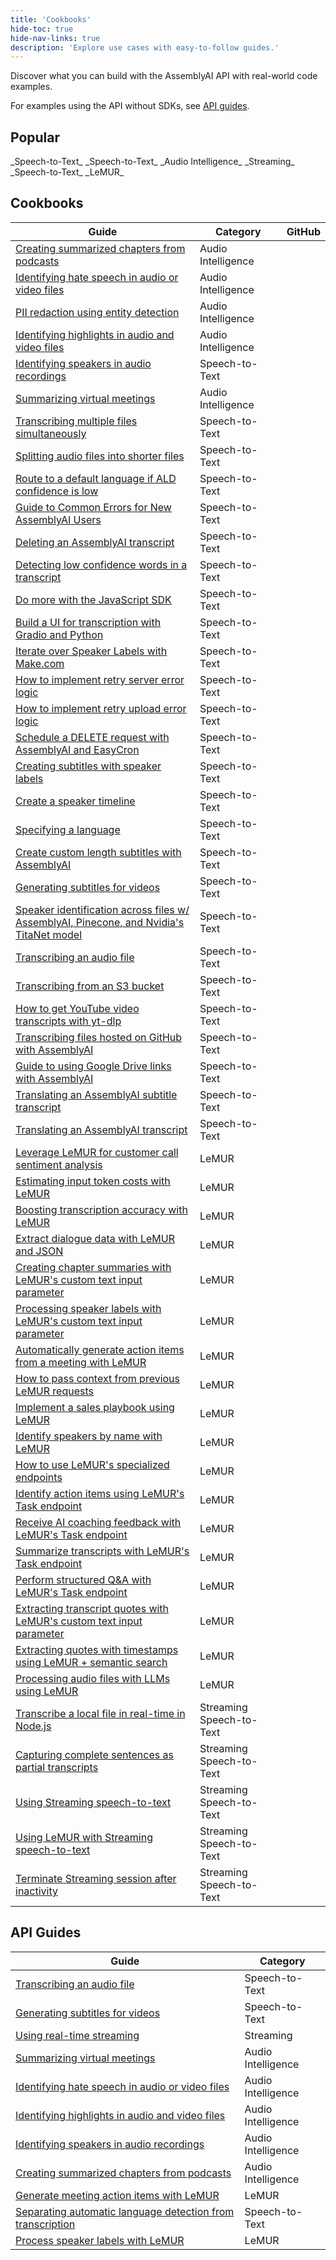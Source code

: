 ```yaml
---
title: 'Cookbooks'
hide-toc: true
hide-nav-links: true
description: 'Explore use cases with easy-to-follow guides.'
---
```


  Discover what you can build with the AssemblyAI API with real-world code
  examples.

For examples using the API without SDKs, see [API guides](#api-guides).


## **Popular**

<CardGroup cols={3}>
<Card
  title="How to Transcribe YouTube Videos"
  href="https://github.com/AssemblyAI/cookbook/blob/master/core-transcription/transcribe_youtube_videos.ipynb"
>
_Speech-to-Text_
</Card>
<Card
  title="How to Generate Subtitles for Videos"
  href="https://github.com/AssemblyAI/cookbook/blob/master/core-transcription/subtitles.ipynb"
>
_Speech-to-Text_
</Card>
<Card
  title="Identify Speakers in Audio Recordings"
  href="https://github.com/AssemblyAI/cookbook/blob/master/audio-intelligence/speaker_labels.ipynb"
>
_Audio Intelligence_
</Card>
<Card
  title="Use LeMUR with Streaming Speech-to-Text"
  href="https://github.com/AssemblyAI/cookbook/blob/master/streaming-stt/real_time_lemur.ipynb"
>
_Streaming_
</Card>
<Card
  title="Create Summarized Chapters from Podcasts"
  href="https://github.com/AssemblyAI/cookbook/blob/master/audio-intelligence/auto_chapters.ipynb"
>
_Speech-to-Text_
</Card>
<Card
  title="Use LeMUR to Boost Custom Vocabulary List"
  href="https://github.com/AssemblyAI/cookbook/blob/master/lemur/custom-vocab-lemur.ipynb"
>
_LeMUR_
</Card>
</CardGroup>

## Cookbooks

| Guide | Category | GitHub |
| --- | --- | --- |
| [Creating summarized chapters from podcasts](https://github.com/AssemblyAI/cookbook/tree/master/audio-intelligence/auto_chapters.ipynb) | <span class="audio-intelligence-tag">Audio Intelligence</span> | [<Icon icon="fa-brands fa-github" />](https://github.com/AssemblyAI/cookbook/blob/master/audio-intelligence/auto_chapters.ipynb)|
| [Identifying hate speech in audio or video files](https://github.com/AssemblyAI/cookbook/tree/master/audio-intelligence/content_moderation.ipynb) | <span class="audio-intelligence-tag">Audio Intelligence</span> | [<Icon icon="fa-brands fa-github" />](https://github.com/AssemblyAI/cookbook/blob/master/audio-intelligence/content_moderation.ipynb) |
| [PII redaction using entity detection](https://github.com/AssemblyAI/cookbook/tree/master/audio-intelligence/entity_redaction.ipynb) | <span class="audio-intelligence-tag">Audio Intelligence</span> | [<Icon icon="fa-brands fa-github" />](https://github.com/AssemblyAI/cookbook/blob/master/audio-intelligence/entity_redaction.ipynb) |
| [Identifying highlights in audio and video files](https://github.com/AssemblyAI/cookbook/tree/master/audio-intelligence/key_phrases.ipynb) | <span class="audio-intelligence-tag">Audio Intelligence</span> | [<Icon icon="fa-brands fa-github" />](https://github.com/AssemblyAI/cookbook/blob/master/audio-intelligence/key_phrases.ipynb) |
| [Identifying speakers in audio recordings](https://github.com/AssemblyAI/cookbook/tree/master/audio-intelligence/speaker_labels.ipynb) | <span class="speech-to-text-tag">Speech-to-Text</span> | [<Icon icon="fa-brands fa-github" />](https://github.com/AssemblyAI/cookbook/blob/master/audio-intelligence/speaker_labels.ipynb) |
| [Summarizing virtual meetings](https://github.com/AssemblyAI/cookbook/tree/master/audio-intelligence/summarization.ipynb) | <span class="audio-intelligence-tag">Audio Intelligence</span> | [<Icon icon="fa-brands fa-github" />](https://github.com/AssemblyAI/cookbook/blob/master/audio-intelligence/summarization.ipynb) |
| [Transcribing multiple files simultaneously](https://github.com/AssemblyAI/cookbook/tree/master/core-transcription/SDK_transcribe_batch_of_files/batch_transcription.ipynb) | <span class="speech-to-text-tag">Speech-to-Text</span> | [<Icon icon="fa-brands fa-github" />](https://github.com/AssemblyAI/cookbook/blob/master/core-transcription/SDK_transcribe_batch_of_files/batch_transcription.ipynb) |
| [Splitting audio files into shorter files](https://github.com/AssemblyAI/cookbook/tree/master/core-transcription/split_audio_file) | <span class="speech-to-text-tag">Speech-to-Text</span> | [<Icon icon="fa-brands fa-github" />](https://github.com/AssemblyAI/cookbook/blob/master/core-transcription/split_audio_file) |
| [Route to a default language if ALD confidence is low](https://github.com/AssemblyAI/cookbook/tree/master/core-transcription/automatic-language-detection-route-default-language-python.ipynb) | <span class="speech-to-text-tag">Speech-to-Text</span> | [<Icon icon="fa-brands fa-github" />](https://github.com/AssemblyAI/cookbook/blob/master/core-transcription/automatic-language-detection-route-default-language-python.ipynb) |
| [Guide to Common Errors for New AssemblyAI Users](https://github.com/AssemblyAI/cookbook/tree/master/core-transcription/common_errors_and_solutions.md) | <span class="speech-to-text-tag">Speech-to-Text</span> | [<Icon icon="fa-brands fa-github" />](https://github.com/AssemblyAI/cookbook/blob/master/core-transcription/common_errors_and_solutions.md) |
| [Deleting an AssemblyAI transcript](https://github.com/AssemblyAI/cookbook/tree/master/core-transcription/delete_transcript.ipynb) | <span class="speech-to-text-tag">Speech-to-Text</span> | [<Icon icon="fa-brands fa-github" />](https://github.com/AssemblyAI/cookbook/blob/master/core-transcription/delete_transcript.ipynb) |
| [Detecting low confidence words in a transcript](https://github.com/AssemblyAI/cookbook/tree/master/core-transcription/detecting-low-confidence-words.md) | <span class="speech-to-text-tag">Speech-to-Text</span> | [<Icon icon="fa-brands fa-github" />](https://github.com/AssemblyAI/cookbook/blob/master/core-transcription/detecting-low-confidence-words.md) |
| [Do more with the JavaScript SDK](https://github.com/AssemblyAI/cookbook/tree/master/core-transcription/do-more-with-sdk-js.md) | <span class="speech-to-text-tag">Speech-to-Text</span> | [<Icon icon="fa-brands fa-github" />](https://github.com/AssemblyAI/cookbook/blob/master/core-transcription/do-more-with-sdk-js.md) |
| [Build a UI for transcription with Gradio and Python](https://github.com/AssemblyAI/cookbook/tree/master/core-transcription/gradio-frontend.ipynb) | <span class="speech-to-text-tag">Speech-to-Text</span> | [<Icon icon="fa-brands fa-github" />](https://github.com/AssemblyAI/cookbook/blob/master/core-transcription/gradio-frontend.ipynb) |
| [Iterate over Speaker Labels with Make.com](https://github.com/AssemblyAI/cookbook/tree/master/core-transcription/make.com-speaker-labels.md) | <span class="speech-to-text-tag">Speech-to-Text</span> | [<Icon icon="fa-brands fa-github" />](https://github.com/AssemblyAI/cookbook/blob/master/core-transcription/make.com-speaker-labels.md) |
| [How to implement retry server error logic](https://github.com/AssemblyAI/cookbook/tree/master/core-transcription/retry-server-error.ipynb) | <span class="speech-to-text-tag">Speech-to-Text</span> | [<Icon icon="fa-brands fa-github" />](https://github.com/AssemblyAI/cookbook/blob/master/core-transcription/retry-server-error.ipynb) |
| [How to implement retry upload error logic](https://github.com/AssemblyAI/cookbook/tree/master/core-transcription/retry-upload-error.ipynb) | <span class="speech-to-text-tag">Speech-to-Text</span> | [<Icon icon="fa-brands fa-github" />](https://github.com/AssemblyAI/cookbook/blob/master/core-transcription/retry-upload-error.ipynb) |
| [Schedule a DELETE request with AssemblyAI and EasyCron](https://github.com/AssemblyAI/cookbook/tree/master/core-transcription/schedule_delete.ipynb) | <span class="speech-to-text-tag">Speech-to-Text</span> | [<Icon icon="fa-brands fa-github" />](https://github.com/AssemblyAI/cookbook/blob/master/core-transcription/schedule_delete.ipynb) |
| [Creating subtitles with speaker labels](https://github.com/AssemblyAI/cookbook/tree/master/core-transcription/speaker_labelled_subtitles.ipynb) | <span class="speech-to-text-tag">Speech-to-Text</span> | [<Icon icon="fa-brands fa-github" />](https://github.com/AssemblyAI/cookbook/blob/master/core-transcription/speaker_labelled_subtitles.ipynb) |
| [Create a speaker timeline](https://github.com/AssemblyAI/cookbook/tree/master/core-transcription/speaker_timeline.ipynb) | <span class="speech-to-text-tag">Speech-to-Text</span> | [<Icon icon="fa-brands fa-github" />](https://github.com/AssemblyAI/cookbook/blob/master/core-transcription/speaker_timeline.ipynb) |
| [Specifying a language](https://github.com/AssemblyAI/cookbook/tree/master/core-transcription/specify-language.ipynb) | <span class="speech-to-text-tag">Speech-to-Text</span> | [<Icon icon="fa-brands fa-github" />](https://github.com/AssemblyAI/cookbook/blob/master/core-transcription/specify-language.ipynb) |
| [Create custom length subtitles with AssemblyAI](https://github.com/AssemblyAI/cookbook/tree/master/core-transcription/subtitle_creation_by_word_count.ipynb) | <span class="speech-to-text-tag">Speech-to-Text</span> | [<Icon icon="fa-brands fa-github" />](https://github.com/AssemblyAI/cookbook/blob/master/core-transcription/subtitle_creation_by_word_count.ipynb) |
| [Generating subtitles for videos](https://github.com/AssemblyAI/cookbook/tree/master/core-transcription/subtitles.ipynb) | <span class="speech-to-text-tag">Speech-to-Text</span> | [<Icon icon="fa-brands fa-github" />](https://github.com/AssemblyAI/cookbook/blob/master/core-transcription/subtitles.ipynb) |
| [Speaker identification across files w/ AssemblyAI, Pinecone, and Nvidia's TitaNet model](https://github.com/AssemblyAI/cookbook/tree/master/core-transcription/titanet-speaker-identification.ipynb) | <span class="speech-to-text-tag">Speech-to-Text</span> | [<Icon icon="fa-brands fa-github" />](https://github.com/AssemblyAI/cookbook/blob/master/core-transcription/titanet-speaker-identification.ipynb) |
| [Transcribing an audio file](https://github.com/AssemblyAI/cookbook/tree/master/core-transcription/transcribe.ipynb) | <span class="speech-to-text-tag">Speech-to-Text</span> | [<Icon icon="fa-brands fa-github" />](https://github.com/AssemblyAI/cookbook/blob/master/core-transcription/transcribe.ipynb) |
| [Transcribing from an S3 bucket](https://github.com/AssemblyAI/cookbook/tree/master/core-transcription/transcribe_from_s3.ipynb) | <span class="speech-to-text-tag">Speech-to-Text</span> | [<Icon icon="fa-brands fa-github" />](https://github.com/AssemblyAI/cookbook/blob/master/core-transcription/transcribe_from_s3.ipynb) |
| [How to get YouTube video transcripts with yt-dlp](https://github.com/AssemblyAI/cookbook/tree/master/core-transcription/transcribe_youtube_videos.ipynb) | <span class="speech-to-text-tag">Speech-to-Text</span> | [<Icon icon="fa-brands fa-github" />](https://github.com/AssemblyAI/cookbook/blob/master/core-transcription/transcribe_youtube_videos.ipynb) |
| [Transcribing files hosted on GitHub with AssemblyAI](https://github.com/AssemblyAI/cookbook/tree/master/core-transcription/transcribing-github-files.md) | <span class="speech-to-text-tag">Speech-to-Text</span> | [<Icon icon="fa-brands fa-github" />](https://github.com/AssemblyAI/cookbook/blob/master/core-transcription/transcribing-github-files.md) |
| [Guide to using Google Drive links with AssemblyAI](https://github.com/AssemblyAI/cookbook/tree/master/core-transcription/transcribing-google-drive-file.md) | <span class="speech-to-text-tag">Speech-to-Text</span> | [<Icon icon="fa-brands fa-github" />](https://github.com/AssemblyAI/cookbook/blob/master/core-transcription/transcribing-google-drive-file.md) |
| [Translating an AssemblyAI subtitle transcript](https://github.com/AssemblyAI/cookbook/tree/master/core-transcription/translate_subtitles.ipynb) | <span class="speech-to-text-tag">Speech-to-Text</span> | [<Icon icon="fa-brands fa-github" />](https://github.com/AssemblyAI/cookbook/blob/master/core-transcription/translate_subtitles.ipynb) |
| [Translating an AssemblyAI transcript](https://github.com/AssemblyAI/cookbook/tree/master/core-transcription/translate_transcripts.ipynb) | <span class="speech-to-text-tag">Speech-to-Text</span> | [<Icon icon="fa-brands fa-github" />](https://github.com/AssemblyAI/cookbook/blob/master/core-transcription/translate_transcripts.ipynb) |
| [Leverage LeMUR for customer call sentiment analysis](https://github.com/AssemblyAI/cookbook/tree/master/lemur/call-sentiment-analysis.ipynb) | <span class="lemur-tag">LeMUR</span> | [<Icon icon="fa-brands fa-github" />](https://github.com/AssemblyAI/cookbook/blob/master/lemur/call-sentiment-analysis.ipynb) |
| [Estimating input token costs with LeMUR](https://github.com/AssemblyAI/cookbook/tree/master/lemur/counting-tokens.ipynb) | <span class="lemur-tag">LeMUR</span> | [<Icon icon="fa-brands fa-github" />](https://github.com/AssemblyAI/cookbook/blob/master/lemur/counting-tokens.ipynb) |
| [Boosting transcription accuracy with LeMUR](https://github.com/AssemblyAI/cookbook/tree/master/lemur/custom-vocab-lemur.ipynb) | <span class="lemur-tag">LeMUR</span> | [<Icon icon="fa-brands fa-github" />](https://github.com/AssemblyAI/cookbook/blob/master/lemur/custom-vocab-lemur.ipynb) |
| [Extract dialogue data with LeMUR and JSON](https://github.com/AssemblyAI/cookbook/tree/master/lemur/dialogue-data.ipynb) | <span class="lemur-tag">LeMUR</span> | [<Icon icon="fa-brands fa-github" />](https://github.com/AssemblyAI/cookbook/blob/master/lemur/dialogue-data.ipynb) |
| [Creating chapter summaries with LeMUR's custom text input parameter](https://github.com/AssemblyAI/cookbook/tree/master/lemur/input-text-chapters.ipynb) | <span class="lemur-tag">LeMUR</span> | [<Icon icon="fa-brands fa-github" />](https://github.com/AssemblyAI/cookbook/blob/master/lemur/input-text-chapters.ipynb) |
| [Processing speaker labels with LeMUR's custom text input parameter](https://github.com/AssemblyAI/cookbook/tree/master/lemur/input-text-speaker-labels.ipynb) | <span class="lemur-tag">LeMUR</span> | [<Icon icon="fa-brands fa-github" />](https://github.com/AssemblyAI/cookbook/blob/master/lemur/input-text-speaker-labels.ipynb) |
| [Automatically generate action items from a meeting with LeMUR](https://github.com/AssemblyAI/cookbook/tree/master/lemur/meeting-action-items.ipynb) | <span class="lemur-tag">LeMUR</span> | [<Icon icon="fa-brands fa-github" />](https://github.com/AssemblyAI/cookbook/blob/master/lemur/meeting-action-items.ipynb) |
| [How to pass context from previous LeMUR requests](https://github.com/AssemblyAI/cookbook/tree/master/lemur/past-response-prompts.ipynb) | <span class="lemur-tag">LeMUR</span> | [<Icon icon="fa-brands fa-github" />](https://github.com/AssemblyAI/cookbook/blob/master/lemur/past-response-prompts.ipynb) |
| [Implement a sales playbook using LeMUR](https://github.com/AssemblyAI/cookbook/tree/master/lemur/sales-playbook.ipynb) | <span class="lemur-tag">LeMUR</span> | [<Icon icon="fa-brands fa-github" />](https://github.com/AssemblyAI/cookbook/blob/master/lemur/sales-playbook.ipynb) |
| [Identify speakers by name with LeMUR](https://github.com/AssemblyAI/cookbook/tree/master/lemur/speaker-identification.ipynb) | <span class="lemur-tag">LeMUR</span> | [<Icon icon="fa-brands fa-github" />](https://github.com/AssemblyAI/cookbook/blob/master/lemur/speaker-identification.ipynb) |
| [How to use LeMUR's specialized endpoints](https://github.com/AssemblyAI/cookbook/tree/master/lemur/specialized-endpoints.ipynb) | <span class="lemur-tag">LeMUR</span> | [<Icon icon="fa-brands fa-github" />](https://github.com/AssemblyAI/cookbook/blob/master/lemur/specialized-endpoints.ipynb) |
| [Identify action items using LeMUR's Task endpoint](https://github.com/AssemblyAI/cookbook/tree/master/lemur/task-endpoint-action-items.ipynb) | <span class="lemur-tag">LeMUR</span> | [<Icon icon="fa-brands fa-github" />](https://github.com/AssemblyAI/cookbook/blob/master/lemur/task-endpoint-action-items.ipynb) |
| [Receive AI coaching feedback with LeMUR's Task endpoint](https://github.com/AssemblyAI/cookbook/tree/master/lemur/task-endpoint-ai-coach.ipynb) | <span class="lemur-tag">LeMUR</span> | [<Icon icon="fa-brands fa-github" />](https://github.com/AssemblyAI/cookbook/blob/master/lemur/task-endpoint-ai-coach.ipynb) |
| [Summarize transcripts with LeMUR's Task endpoint](https://github.com/AssemblyAI/cookbook/tree/master/lemur/task-endpoint-custom-summary.ipynb) | <span class="lemur-tag">LeMUR</span> | [<Icon icon="fa-brands fa-github" />](https://github.com/AssemblyAI/cookbook/blob/master/lemur/task-endpoint-custom-summary.ipynb) |
| [Perform structured Q&A with LeMUR's Task endpoint](https://github.com/AssemblyAI/cookbook/tree/master/lemur/task-endpoint-structured-QA.ipynb) | <span class="lemur-tag">LeMUR</span> | [<Icon icon="fa-brands fa-github" />](https://github.com/AssemblyAI/cookbook/blob/master/lemur/task-endpoint-structured-QA.ipynb) |
| [Extracting transcript quotes with LeMUR's custom text input parameter](https://github.com/AssemblyAI/cookbook/tree/master/lemur/timestamped-transcripts.ipynb) | <span class="lemur-tag">LeMUR</span> | [<Icon icon="fa-brands fa-github" />](https://github.com/AssemblyAI/cookbook/blob/master/lemur/timestamped-transcripts.ipynb) |
| [Extracting quotes with timestamps using LeMUR + semantic search](https://github.com/AssemblyAI/cookbook/tree/master/lemur/transcript-citations.ipynb) | <span class="lemur-tag">LeMUR</span> | [<Icon icon="fa-brands fa-github" />](https://github.com/AssemblyAI/cookbook/blob/master/lemur/transcript-citations.ipynb) |
| [Processing audio files with LLMs using LeMUR](https://github.com/AssemblyAI/cookbook/tree/master/lemur/using-lemur.ipynb) | <span class="lemur-tag">LeMUR</span> | [<Icon icon="fa-brands fa-github" />](https://github.com/AssemblyAI/cookbook/blob/master/lemur/using-lemur.ipynb) |
| [Transcribe a local file in real-time in Node.js](https://github.com/AssemblyAI/cookbook/tree/master/streaming-stt/file-transcription-nodejs) | <span class="streaming-tag">Streaming</span> <span class="speech-to-text-tag">Speech-to-Text</span> | [<Icon icon="fa-brands fa-github" />](https://github.com/AssemblyAI/cookbook/blob/master/streaming-stt/file-transcription-nodejs) |
| [Capturing complete sentences as partial transcripts](https://github.com/AssemblyAI/cookbook/tree/master/streaming-stt/partial_transcripts.ipynb) | <span class="streaming-tag">Streaming</span> <span class="speech-to-text-tag">Speech-to-Text</span> | [<Icon icon="fa-brands fa-github" />](https://github.com/AssemblyAI/cookbook/blob/master/streaming-stt/partial_transcripts.ipynb) |
| [Using Streaming speech-to-text](https://github.com/AssemblyAI/cookbook/tree/master/streaming-stt/real-time.ipynb) | <span class="streaming-tag">Streaming</span> <span class="speech-to-text-tag">Speech-to-Text</span> | [<Icon icon="fa-brands fa-github" />](https://github.com/AssemblyAI/cookbook/blob/master/streaming-stt/real-time.ipynb) |
| [Using LeMUR with Streaming speech-to-text](https://github.com/AssemblyAI/cookbook/tree/master/streaming-stt/real_time_lemur.ipynb) | <span class="streaming-tag">Streaming</span> <span class="speech-to-text-tag">Speech-to-Text</span> | [<Icon icon="fa-brands fa-github" />](https://github.com/AssemblyAI/cookbook/blob/master/streaming-stt/real_time_lemur.ipynb) |
| [Terminate Streaming session after inactivity](https://github.com/AssemblyAI/cookbook/tree/master/streaming-stt/terminate_realtime_programmatically.ipynb) | <span class="streaming-tag">Streaming</span> <span class="speech-to-text-tag">Speech-to-Text</span> | [<Icon icon="fa-brands fa-github" />](https://github.com/AssemblyAI/cookbook/blob/master/streaming-stt/terminate_realtime_programmatically.ipynb) |


## API Guides

| Guide | Category |
| --- | --- |
| [Transcribing an audio file](/docs/guides/transcribing-an-audio-file) | <span class="speech-to-text-tag">Speech-to-Text</span> |
| [Generating subtitles for videos](/docs/guides/generating-subtitles-for-videos) | <span class="speech-to-text-tag">Speech-to-Text</span> |
| [Using real-time streaming](/docs/guides/real-time-streaming-transcription) | <span class="streaming-tag">Streaming</span> |
| [Summarizing virtual meetings](/docs/guides/summarizing-virtual-meetings) | <span class="audio-intelligence-tag">Audio Intelligence</span> |
| [Identifying hate speech in audio or video files](/docs/guides/identifying-hate-speech-in-audio-or-video-files) | <span class="audio-intelligence-tag">Audio Intelligence</span> |
| [Identifying highlights in audio and video files](/docs/guides/identifying-highlights-in-audio-or-video-files) | <span class="audio-intelligence-tag">Audio Intelligence</span> |
| [Identifying speakers in audio recordings](/docs/guides/identifying-speakers-in-audio-recordings) | <span class="audio-intelligence-tag">Audio Intelligence</span> |
| [Creating summarized chapters from podcasts](/docs/guides/creating-summarized-chapters-from-podcasts) | <span class="audio-intelligence-tag">Audio Intelligence</span> |
| [Generate meeting action items with LeMUR](/docs/guides/generate-meeting-action-items-with-lemur) | <span class="lemur-tag">LeMUR</span> |
| [Separating automatic language detection from transcription](/docs/guides/automatic-language-detection-workflow) | <span class="speech-to-text-tag">Speech-to-Text</span> |
| [Process speaker labels with LeMUR](/docs/guides/process-speaker-labels-with-lemur) | <span class="lemur-tag">LeMUR</span> |